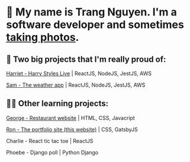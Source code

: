 
<Layout pageTitle= "Projetcs | Trang">

# 👋 My name is  Trang Nguyen. I'm a software developer and sometimes [taking photos](https://vsco.co/trangtn0).

## 🥳 Two big projects that I'm really proud of:
[Harriet - Harry Styles Live](/harriet) | ReactJS, NodeJS, JestJS, AWS

[Sam - The weather app](/sam) | ReactJS, NodeJS, JestJS, AWS


## 👩‍🎓 Other learning projects:
[George - Restaurant website](/george) | HTML, CSS, Javacript

[Ron - The portfolio site (this website)](/ron) | CSS, GatsbyJS

Charlie - React tic tac toe | ReactJS

Phoebe - Django poll | Python Django
</Layout>